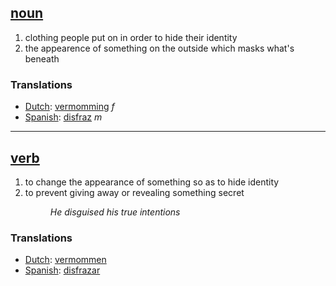 == [[noun]] == 
# clothing people put on in order to hide their identity
# the appearence of something on the outside which masks what's beneath

=== Translations ===
*[[Dutch]]: [[vermomming]] ''f''
*[[Spanish]]: [[disfraz]] ''m''

----

== [[verb]] ==
# to change the appearance of something so as to hide identity
# to prevent giving away or revealing something secret
#:''He disguised his true intentions''

=== Translations ===
*[[Dutch]]: [[vermommen]]
*[[Spanish]]: [[disfrazar]]